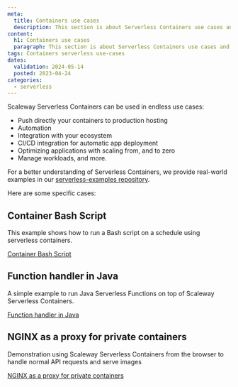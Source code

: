 ```yaml
---
meta:
  title: Containers use cases
  description: This section is about Serverless Containers use cases and real-world examples
content:
  h1: Containers use cases
  paragraph: This section is about Serverless Containers use cases and real-world examples
tags: Containers serverless use-cases
dates:
  validation: 2024-05-14
  posted: 2023-04-24
categories:
  - serverless
---
```


Scaleway Serverless Containers can be used in endless use cases:
- Push directly your containers to production hosting
- Automation
- Integration with your ecosystem
- CI/CD integration for automatic app deployment
- Optimizing applications with scaling from, and to zero
- Manage workloads, and more.

For a better understanding of Serverless Containers, we provide real-world examples in our [serverless-examples repository](https://github.com/scaleway/serverless-examples).

Here are some specific cases:

## Container Bash Script

This example shows how to run a Bash script on a schedule using serverless containers.

[Container Bash Script](https://github.com/scaleway/serverless-examples/blob/main/containers/bash-scheduled-job/README.md)

## Function handler in Java

A simple example to run Java Serverless Functions on top of Scaleway Serverless Containers.

[Function handler in Java](https://github.com/scaleway/serverless-examples/tree/main/containers/function-handler-java/README.md)

## NGINX as a proxy for private containers

Demonstration using Scaleway Serverless Containers from the browser to handle normal API requests and serve images

[NGINX as a proxy for private containers](https://github.com/scaleway/serverless-examples/tree/main/containers/nginx-cors-private-python/README.md)
